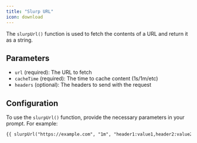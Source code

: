 ```yaml
---
title: "Slurp URL"
icon: download
---
```


The `slurpUrl()` function is used to fetch the contents of a URL and return it as a string.

## Parameters

- `url` (required): The URL to fetch
- `cacheTime` (required): The time to cache content (1s/1m/etc)
- `headers` (optional): The headers to send with the request

## Configuration

To use the `slurpUrl()` function, provide the necessary parameters in your prompt. For example:

```markdown
{{ slurpUrl("https://example.com", "1m", "header1:value1,header2:value2") }}
```
